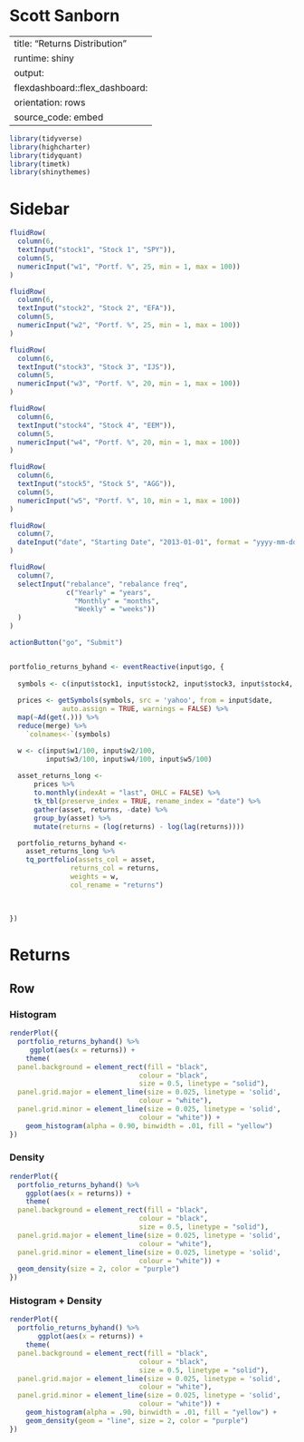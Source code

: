 # Scott Sanborn

---
title: "Returns Distribution"
runtime: shiny
output:
  flexdashboard::flex_dashboard:
    orientation: rows
    source_code: embed
---


```{r setup, message = FALSE}
library(tidyverse)
library(highcharter)
library(tidyquant)
library(timetk)
library(shinythemes)
```



Sidebar {.sidebar}
=====================================
  
```{r}



fluidRow(
  column(6,
  textInput("stock1", "Stock 1", "SPY")),
  column(5,
  numericInput("w1", "Portf. %", 25, min = 1, max = 100))
)  

fluidRow(
  column(6,
  textInput("stock2", "Stock 2", "EFA")),
  column(5,
  numericInput("w2", "Portf. %", 25, min = 1, max = 100))
)

fluidRow(
  column(6,
  textInput("stock3", "Stock 3", "IJS")),
  column(5,
  numericInput("w3", "Portf. %", 20, min = 1, max = 100))
)

fluidRow(
  column(6,
  textInput("stock4", "Stock 4", "EEM")),
  column(5,
  numericInput("w4", "Portf. %", 20, min = 1, max = 100))
)

fluidRow(
  column(6,
  textInput("stock5", "Stock 5", "AGG")),
  column(5,
  numericInput("w5", "Portf. %", 10, min = 1, max = 100))
)

fluidRow(
  column(7,
  dateInput("date", "Starting Date", "2013-01-01", format = "yyyy-mm-dd"))
)

fluidRow(
  column(7,
  selectInput("rebalance", "rebalance freq",
              c("Yearly" = "years",
                "Monthly" = "months",
                "Weekly" = "weeks"))
  )
)

actionButton("go", "Submit")


portfolio_returns_byhand <- eventReactive(input$go, {
  
  symbols <- c(input$stock1, input$stock2, input$stock3, input$stock4, input$stock5)
  
  prices <- getSymbols(symbols, src = 'yahoo', from = input$date, 
             auto.assign = TRUE, warnings = FALSE) %>% 
  map(~Ad(get(.))) %>% 
  reduce(merge) %>%
    `colnames<-`(symbols)

  w <- c(input$w1/100, input$w2/100, 
         input$w3/100, input$w4/100, input$w5/100)
  
  asset_returns_long <- 
      prices %>% 
      to.monthly(indexAt = "last", OHLC = FALSE) %>% 
      tk_tbl(preserve_index = TRUE, rename_index = "date") %>%
      gather(asset, returns, -date) %>% 
      group_by(asset) %>%  
      mutate(returns = (log(returns) - log(lag(returns))))

  portfolio_returns_byhand <- 
    asset_returns_long %>% 
    tq_portfolio(assets_col = asset, 
               returns_col = returns, 
               weights = w,
               col_rename = "returns")
  
  
 
})

```



Returns
=====================================  


Row {.tabset .tabset-fade}
-------------------------------------


### Histogram

```{r}
renderPlot({
  portfolio_returns_byhand() %>% 
     ggplot(aes(x = returns)) +
    theme(
  panel.background = element_rect(fill = "black",
                                colour = "black",
                                size = 0.5, linetype = "solid"),
  panel.grid.major = element_line(size = 0.025, linetype = 'solid',
                                colour = "white"), 
  panel.grid.minor = element_line(size = 0.025, linetype = 'solid',
                                colour = "white")) +
    geom_histogram(alpha = 0.90, binwidth = .01, fill = "yellow")
})
```

### Density

```{r}
renderPlot({
  portfolio_returns_byhand() %>% 
    ggplot(aes(x = returns)) +
    theme(
  panel.background = element_rect(fill = "black",
                                colour = "black",
                                size = 0.5, linetype = "solid"),
  panel.grid.major = element_line(size = 0.025, linetype = 'solid',
                                colour = "white"), 
  panel.grid.minor = element_line(size = 0.025, linetype = 'solid',
                                colour = "white")) +
  geom_density(size = 2, color = "purple") 
})
```


### Histogram + Density

```{r}
renderPlot({
  portfolio_returns_byhand() %>% 
       ggplot(aes(x = returns)) +
    theme(
  panel.background = element_rect(fill = "black",
                                colour = "black",
                                size = 0.5, linetype = "solid"),
  panel.grid.major = element_line(size = 0.025, linetype = 'solid',
                                colour = "white"), 
  panel.grid.minor = element_line(size = 0.025, linetype = 'solid',
                                colour = "white")) +
    geom_histogram(alpha = .90, binwidth = .01, fill = "yellow") +
    geom_density(geom = "line", size = 2, color = "purple")
})
```